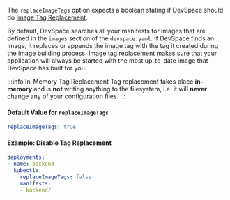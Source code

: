 The `replaceImageTags` option expects a boolean stating if DevSpace should do [Image Tag Replacement](../../configuration/deployments/basics.mdx#3-tag-replacement).

By default, DevSpace searches all your manifests for images that are defined in the `images` section of the `devspace.yaml`. If DevSpace finds an image, it replaces or appends the image tag with the tag it created during the image building process. Image tag replacement makes sure that your application will always be started with the most up-to-date image that DevSpace has built for you.

:::info In-Memory Tag Replacement
Tag replacement takes place **in-memory** and is **not** writing anything to the filesystem, i.e. it will **never** change any of your configuration files.
:::

#### Default Value for `replaceImageTags`
```yaml
replaceImageTags: true
```

#### Example: Disable Tag Replacement
```yaml {4}
deployments:
- name: backend
  kubectl:
    replaceImageTags: false
    manifests:
    - backend/
```
